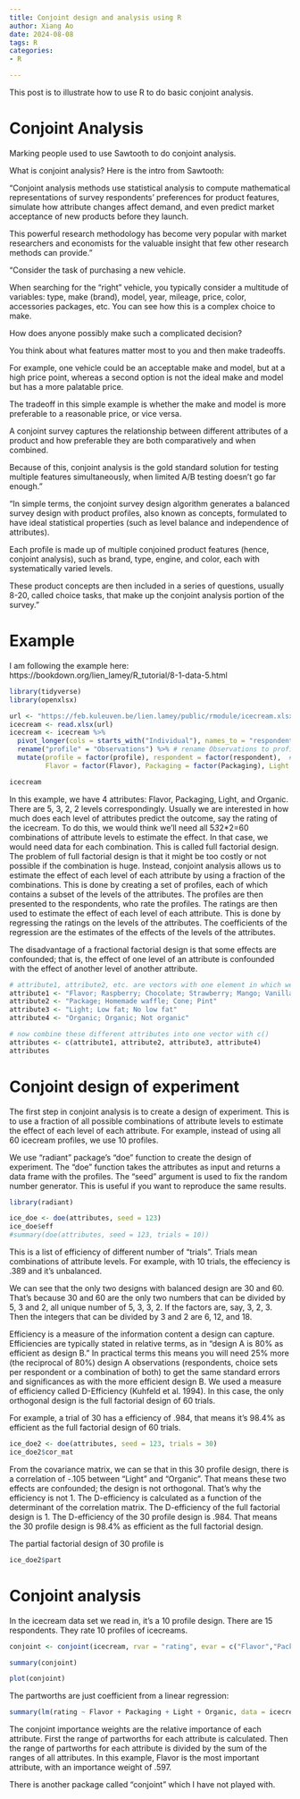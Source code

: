 ```yaml
---
title: Conjoint design and analysis using R
author: Xiang Ao
date: 2024-08-08 
tags: R
categories:
- R

---
```


This post is to illustrate how to use R to do basic conjoint analysis.  

# Conjoint Analysis

Marking people used to use Sawtooth to do conjoint analysis.

What is conjoint analysis?  Here is the intro from Sawtooth:

"Conjoint analysis methods use statistical analysis to compute mathematical representations of survey respondents’ preferences for product features, simulate how attribute changes affect demand, and even predict market acceptance of new products before they launch.

This powerful research methodology has become very popular with market researchers and economists for the valuable insight that few other research methods can provide."

"Consider the task of purchasing a new vehicle.

When searching for the “right” vehicle, you typically consider a multitude of variables: type, make (brand), model, year, mileage, price, color, accessories packages, etc. You can see how this is a complex choice to make.

How does anyone possibly make such a complicated decision?

You think about what features matter most to you and then make tradeoffs.

For example, one vehicle could be an acceptable make and model, but at a high price point, whereas a second option is not the ideal make and model but has a more palatable price.

The tradeoff in this simple example is whether the make and model is more preferable to a reasonable price, or vice versa.

A conjoint survey captures the relationship between different attributes of a product and how preferable they are both comparatively and when combined.

Because of this, conjoint analysis is the gold standard solution for testing multiple features simultaneously, when limited A/B testing doesn’t go far enough."

"In simple terms, the conjoint survey design algorithm generates a balanced survey design with product profiles, also known as concepts, formulated to have ideal statistical properties (such as level balance and independence of attributes).

Each profile is made up of multiple conjoined product features (hence, conjoint analysis), such as brand, type, engine, and color, each with systematically varied levels.

These product concepts are then included in a series of questions, usually 8-20, called choice tasks, that make up the conjoint analysis portion of the survey."



# Example

I am following the example here: https://bookdown.org/lien_lamey/R_tutorial/8-1-data-5.html



```r
library(tidyverse)
library(openxlsx)

url <- "https://feb.kuleuven.be/lien.lamey/public/rmodule/icecream.xlsx"
icecream <- read.xlsx(url)
icecream <- icecream %>% 
  pivot_longer(cols = starts_with("Individual"), names_to = "respondent", values_to = "rating") %>% # respondent keeps track of the respondent, rating will store the respondent's ratings, and we want to stack every variable that starts with Individual
  rename("profile" = "Observations") %>% # rename Observations to profile
  mutate(profile = factor(profile), respondent = factor(respondent),  # factorize identifiers
         Flavor = factor(Flavor), Packaging = factor(Packaging), Light = factor(Light), Organic = factor(Organic)) # factorize the ice cream attributes

icecream
```

In this example, we have 4 attributes: Flavor, Packaging, Light, and Organic.  There are 5, 3, 2, 2 levels correspondingly.  Usually we are interested in how much does each level of attributes predict the outcome, say the rating of the icecream.  To do this, we would think we'll need all 5*3*2*2=60 combinations of attribute levels to estimate the effect.  In that case, we would need data for each combination.  This is called full factorial design.  The problem of full factorial design is that it might be too costly or not possible if the combination is huge.  Instead, conjoint analysis allows us to estimate the effect of each level of each attribute by using a fraction of the combinations.  This is done by creating a set of profiles, each of which contains a subset of the levels of the attributes.  The profiles are then presented to the respondents, who rate the profiles.  The ratings are then used to estimate the effect of each level of each attribute.  This is done by regressing the ratings on the levels of the attributes.  The coefficients of the regression are the estimates of the effects of the levels of the attributes. 

The disadvantage of a fractional factorial design is that some effects are confounded; that is,  the effect of one level of an attribute is confounded with the effect of another level of another attribute.  

```r

# attribute1, attribute2, etc. are vectors with one element in which we first provide the name of the attribute followed by a semi-colon and then provide all the levels of the attributes separated by semi-colons
attribute1 <- "Flavor; Raspberry; Chocolate; Strawberry; Mango; Vanilla"
attribute2 <- "Package; Homemade waffle; Cone; Pint"
attribute3 <- "Light; Low fat; No low fat"
attribute4 <- "Organic; Organic; Not organic"

# now combine these different attributes into one vector with c()
attributes <- c(attribute1, attribute2, attribute3, attribute4)
attributes
```

# Conjoint design of experiment

The first step in conjoint analysis is to create a design of experiment.  This is to use a fraction of all possible combinations of attribute levels to estimate the effect of each level of each attribute.  For example, instead of using all 60 icecream profiles, we use 10 profiles.     

We use "radiant" package's "doe" function to create the design of experiment.  The "doe" function takes the attributes as input and returns a data frame with the profiles.  The "seed" argument is used to fix the random number generator.  This is useful if you want to reproduce the same results.  



```r
library(radiant)

ice_doe <- doe(attributes, seed = 123)
ice_doe$eff
#summary(doe(attributes, seed = 123, trials = 10))

```

This is a list of efficiency of different number of "trials".  Trials mean combinations of attribute levels.  For example, with 10 trials, the effeciency is .389 and it's unbalanced.  

We can see that the only two designs with balanced design are 30 and 60.  That's because 30 and 60 are the only two numbers that can be divided by 5, 3 and 2, all unique number of 5, 3, 3, 2.  If the factors are, say, 3, 2, 3.  Then the integers that can be divided by 3 and 2 are 6, 12, and 18.  


Efficiency is a measure of the information content a design can capture. Efficiencies are
typically stated in relative terms, as in “design A is 80% as efficient as design B.” In
practical terms this means you will need 25% more (the reciprocal of 80%) design A
observations (respondents, choice sets per respondent or a combination of both) to get the
same standard errors and significances as with the more efficient design B. We used a
measure of efficiency called D-Efficiency (Kuhfeld et al. 1994).  In this case, the only orthogonal design is the full factorial design of 60 trials.  

For example, a trial of 30 has a efficiency of .984, that means it's 98.4% as efficient as the full factorial design of 60 trials.  


```r

ice_doe2 <- doe(attributes, seed = 123, trials = 30)
ice_doe2$cor_mat

```


From the covariance matrix, we can se that in this 30 profile design, there is a correlation of -.105 between "Light" and "Organic".  That means these two effects are confounded; the design is not orthogonal.  That's why the efficiency is not 1.  The D-efficiency is calculated as a function of the determinant of the correlation matrix.  The D-efficiency of the full factorial design is 1.  The D-efficiency of the 30 profile design is .984.  That means the 30 profile design is 98.4% as efficient as the full factorial design.

The partial factorial design of 30 profile is 


```r

ice_doe2$part

```

# Conjoint analysis

In the icecream data set we read in, it's a 10 profile design.  There are 15 respondents.  They rate 10 profiles of icecreams.



```r
conjoint <- conjoint(icecream, rvar = "rating", evar = c("Flavor","Packaging","Light","Organic")) 

summary(conjoint)

```

```r

plot(conjoint)

```
The partworths are just coefficient from a linear regression:

```r
summary(lm(rating ~ Flavor + Packaging + Light + Organic, data = icecream))

```

The conjoint importance weights are the relative importance of each attribute.  First the range of partworths for each attribute is calculated.  Then the range of partworths for each attribute is divided by the sum of the ranges of all attributes.  In this example, Flavor is the most important attribute, with an importance weight of .597.  

There is another package called "conjoint" which I have not played with.

